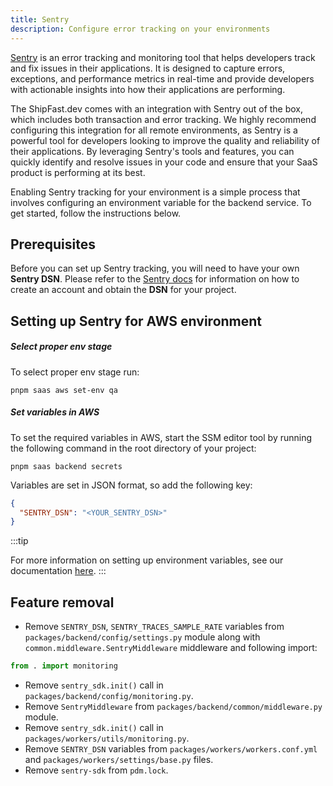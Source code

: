 ```yaml
---
title: Sentry
description: Configure error tracking on your environments
---
```


[Sentry](https://sentry.io) is an error tracking and monitoring tool that helps developers track and fix issues in their
applications. It is designed to capture errors, exceptions, and performance metrics in real-time and provide developers
with actionable insights into how their applications are performing.

The ShipFast.dev comes with an integration with Sentry out of the box, which includes both transaction and error
tracking. We highly recommend configuring this integration for all remote environments, as Sentry is a powerful tool for
developers looking to improve the quality and reliability of their applications. By leveraging Sentry's tools and
features, you can quickly identify and resolve issues in your code and ensure that your SaaS product is performing at
its best.

Enabling Sentry tracking for your environment is a simple process that involves configuring an environment variable for
the backend service. To get started, follow the instructions below.

## Prerequisites

Before you can set up Sentry tracking, you will need to have your own **Sentry DSN**.
Please refer to the [Sentry docs](https://docs.sentry.io/) for information on how to create an account and obtain the
**DSN** for your project.

## Setting up Sentry for AWS environment

##### Select proper env stage

To select proper env stage run:

```shell
pnpm saas aws set-env qa
```

##### Set variables in AWS

To set the required variables in AWS, start the SSM editor tool by running the following command in the root directory of your project:

```shell
pnpm saas backend secrets
```

Variables are set in JSON format, so add the following key:

```json
{
  "SENTRY_DSN": "<YOUR_SENTRY_DSN>"
}
```

:::tip

For more information on setting up environment variables, see our documentation
[here](../../aws/deploy-to-aws/create-runtime-env-vars#using-the-cli-tool).
:::

## Feature removal

- Remove `SENTRY_DSN`, `SENTRY_TRACES_SAMPLE_RATE` variables from `packages/backend/config/settings.py` module along with
  `common.middleware.SentryMiddleware` middleware and following import:

```python title="packages/backend/config/settings.py"
from . import monitoring
```

- Remove `sentry_sdk.init()` call in `packages/backend/config/monitoring.py`.
- Remove `SentryMiddleware` from `packages/backend/common/middleware.py` module.
- Remove `sentry_sdk.init()` call in `packages/workers/utils/monitoring.py`.
- Remove `SENTRY_DSN` variables from `packages/workers/workers.conf.yml` and `packages/workers/settings/base.py` files.
- Remove `sentry-sdk` from `pdm.lock`.
